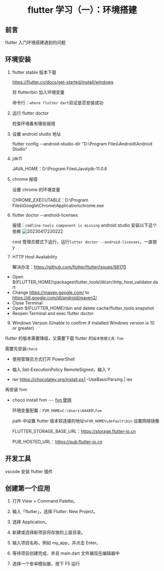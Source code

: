 # <center>flutter 学习（一）：环境搭建</center>

## 前言

flutter 入门环境搭建遇到的问题

## 环境安装

1. flutter stable 版本下载

   https://flutter.cn/docs/get-started/install/windows

   将 flutter/bin 加入环境变量

   命令行：`where flutter dart`验证是否安装成功

2. 运行 flutter doctor

   检查环境看有哪些报错

3. 设置 android studio 地址

   flutter config --android-studio-dir "D:\Program Files\Android\Android Studio"

4. jdk11

   JAVA_HOME：D:\Program Files\Java\jdk-11.0.6

5. chrome 报错

   设置 chrome 的环境变量

   CHROME_EXECUTABLE：D:\Program Files\Google\Chrome\Application\chrome.exe

6. flutter doctor --android-licenses

   报错：`cmdline-tools component is missing`
   android studio 安装以下这个依赖
   ![20230417230222](https://cdn.jsdelivr.net/gh/yaolx/picBed@main/blogs/pics/20230417230222.png)

   cmd 管理员模式下运行，运行`lutter doctor --android-licenses`，一直按 y

7. HTTP Host Availability

   解决办法：https://github.com/flutter/flutter/issues/98170

- Open ${FLUTTER_HOME}\packages\flutter_tools\lib\src\http_host_validator.dart
- Change https://maven.google.com/ to https://dl.google.com/dl/android/maven2/
- Close Terminal
- Open ${FLUTTER_HOME}\bin and delete cache/flutter_tools.snapshot
- Reopen Terminal and exec flutter doctor

9. Windows Version (Unable to confirm if installed Windows version is 10 or greater)

flutter 的版本需要降级，又需要下载 flutter 的`版本管理工具-fvm`

需要先安装`choco`

- 使用管理员方式打开 PowerShell

- 输入 Set-ExecutionPolicy RemoteSigned，输入 Y

- iwr https://chocolatey.org/install.ps1 -UseBasicParsing | iex

再安装 fvm

- choco install fvm --- [fvn 使用](https://juejin.cn/post/7219130999685611580)

  环境变量配置：`FVM_HOME=C:\Users\64489\fvm`

  path 中设置 flutter 版本软连接的地址`%FVM_HOME%\default\bin`
  设置网络镜像

  FLUTTER_STORAGE_BASE_URL：https://storage.flutter-io.cn

  PUB_HOSTED_URL：https://pub.flutter-io.cn

## 开发工具

vscode 安装 flutter 插件

## 创建第一个应用

1. 打开 View > Command Palette。

2. 输入「flutter」，选择 Flutter: New Project。

3. 选择 Application。

4. 新建或选择新项目将存放的上层目录。

5. 输入项目名称，例如 my_app，并点击 Enter。

6. 等待项目创建完成，并且 main.dart 文件展现在编辑器中

7. 选择一个安卓模拟器，按下 F5 运行
